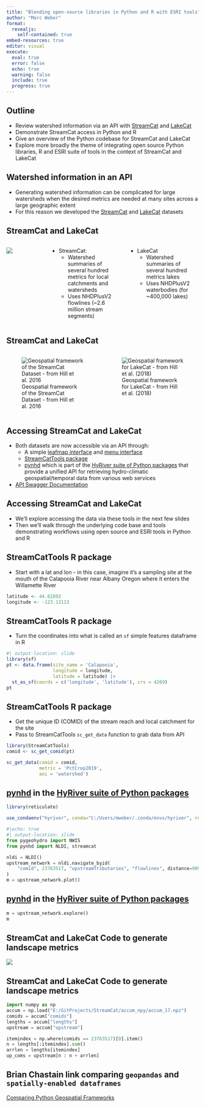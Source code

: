 ```yaml
---
title: "Blending open-source libraries in Python and R with ESRI tools"
author: "Marc Weber"
format: 
  revealjs:
    self-contained: true
embed-resources: true
editor: visual
execute: 
  eval: true
  error: false
  echo: true
  warning: false
  include: true
  progress: true
---
```


## Outline

-   Review watershed information via an API with [StreamCat](https://www.epa.gov/national-aquatic-resource-surveys/streamcat-dataset) and [LakeCat](https://www.epa.gov/national-aquatic-resource-surveys/lakecat-dataset)
-   Demonstrate StreamCat access in Python and R
-   Give an overview of the Python codebase for StreamCat and LakeCat
-   Explore more broadly the theme of integrating open source Python libraries, R and ESRI suite of tools in the context of StreamCat and LakeCat

## Watershed information in an API

-   Generating watershed information can be complicated for large watersheds when the desired metrics are needed at many sites across a large geographic extent
-   For this reason we developed the [StreamCat](https://www.epa.gov/national-aquatic-resource-surveys/streamcat-dataset) and [LakeCat](https://www.epa.gov/national-aquatic-resource-surveys/lakecat-dataset) datasets

## StreamCat and LakeCat

::: columns
::: {.column width="20%"}
![](streamcattools-med-dpi.png)
:::

::: {.column width="40%"}
-   StreamCat:
    -   Watershed summaries of several hundred metrics for local catchments and watersheds
    -   Uses NHDPlusV2 flowlines (\~2.6 million stream segments)
:::

::: {.column width="40%"}
-   LakeCat
    -   Watershed summaries of several hundred metrics lakes
    -   Uses NHDPlusV2 waterbodies (for \~400,000 lakes)
:::
:::

## StreamCat and LakeCat

::: columns
::: {.column width="50%"}
![Geospatial framework of the StreamCat Dataset - from Hill et al. 2016](geospatialframework.png)
:::

::: {.column width="50%"}
![Geospatial framework for LakeCat - from Hill et al. (2018)](offnetwork.png)
:::
:::

## Accessing StreamCat and LakeCat

-   Both datasets are now accessible via an API through:
    -   A simple [leafmap interface](https://www.epa.gov/national-aquatic-resource-surveys/streamcat-web-tool-map-view) and [menu interface](https://www.epa.gov/national-aquatic-resource-surveys/streamcat-web-tool-table-view)
    -   [StreamCatTools package](https://usepa.github.io/StreamCatTools/)
    -   [pynhd]() which is part of the [HyRiver suite of Python packages]() that provide a unified API for retrieving hydro-climatic geospatial/temporal data from various web services
-   [API Swagger Documentation](https://usepa.github.io/StreamCatWebServices_Public/)

## Accessing StreamCat and LakeCat

-   We'll explore accessing the data via these tools in the next few slides
-   Then we'll walk through the underlying code base and tools demonstrating workflows using open source and ESRI tools in Python and R

## StreamCatTools R package

-   Start with a lat and lon - in this case, imagine it's a sampling site at the mouth of the Calapooia River near Albany Oregon where it enters the Willamette River

```r
latitude <- 44.62892
longitude <- -123.13113
```

## StreamCatTools R package

-   Turn the coordinates into what is called an `sf` simple features dataframe in R

```r
#| output-location: slide
library(sf)
pt <- data.frame(site_name = 'Calapooia',
                 longitude = longitude,
                 latitude = latitude) |> 
  st_as_sf(coords = c('longitude', 'latitude'), crs = 4269)
pt
```

## StreamCatTools R package

-   Get the unique ID (COMID) of the stream reach and local catchment for the site
-   Pass to StreamCatTools `sc_get_data` function to grab data from API

```r
library(StreamCatTools)
comid <- sc_get_comid(pt)

sc_get_data(comid = comid,
            metric = 'PctCrop2019', 
            aoi = 'watershed')
```

## [pynhd](https://docs.hyriver.io/readme/pynhd.html) in the [HyRiver suite of Python packages](https://docs.hyriver.io/index.html)

```r
library(reticulate)

use_condaenv("hyriver", conda="C:/Users/mweber/.conda/envs/hyriver", required = TRUE)
```

```python
#|echo: true
#| output-location: slide
from pygeohydro import NWIS
from pynhd import NLDI, streamcat

nldi = NLDI()
upstream_network = nldi.navigate_byid(
    "comid", 23763517, "upstreamTributaries", "flowlines", distance=9999
)
m = upstream_network.plot()
```

## [pynhd](https://docs.hyriver.io/readme/pynhd.html) in the [HyRiver suite of Python packages](https://docs.hyriver.io/index.html)

```python
m = upstream_network.explore()
m
```

## StreamCat and LakeCat Code to generate landscape metrics

![](PythonEnvironments.png){fig-align="center"}

## StreamCat and LakeCat Code to generate landscape metrics

```python
import numpy as np
accum = np.load("E:/GitProjects/StreamCat/accum_npy/accum_17.npz")
comids = accum["comids"]
lengths = accum["lengths"]
upstream = accum["upstream"]

itemindex = np.where(comids == 23763517)[0].item()
n = lengths[:itemindex].sum()
arrlen = lengths[itemindex]
up_coms = upstream[n : n + arrlen]
```

## Brian Chastain link comparing `geopandas` and `spatially-enabled dataframes`

[Comparing Python Geospatial Frameworks](https://github.com/bchastain/devsummit2023/blob/main/geodataframes.ipynb)
